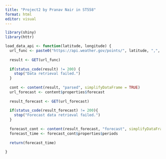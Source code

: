 ```yaml
---
title: "Project2 by Pranav Nair in ST558"
format: html
editor: visual
---
```



```r
library(shiny)
library(httr)

load_data_api <- function(latitude, longitude) {
  url_func <- paste0("https://api.weather.gov/points/", latitude, ",", longitude)
  
  result <- GET(url_func)
  
  if(status_code(result) != 200) {
    stop("Data retrieval failed.")
  }
  
  cont <- content(result, "parsed", simplifyDataFrame = TRUE)
  url_forecast <- content$properties$forecast
  
  result_forecast <- GET(url_forecast)
  
  if(status_code(result_forecast) != 200){
    stop("Forecast data retrieval failed.")
  }
  
  forecast_cont <- content(result_forecast, "forecast", simplifyDataFrame = TRUE)
  forecast_time <- forecast_cont$properties$periods
  
  return(forecast_time)
  
}
  
  

```

